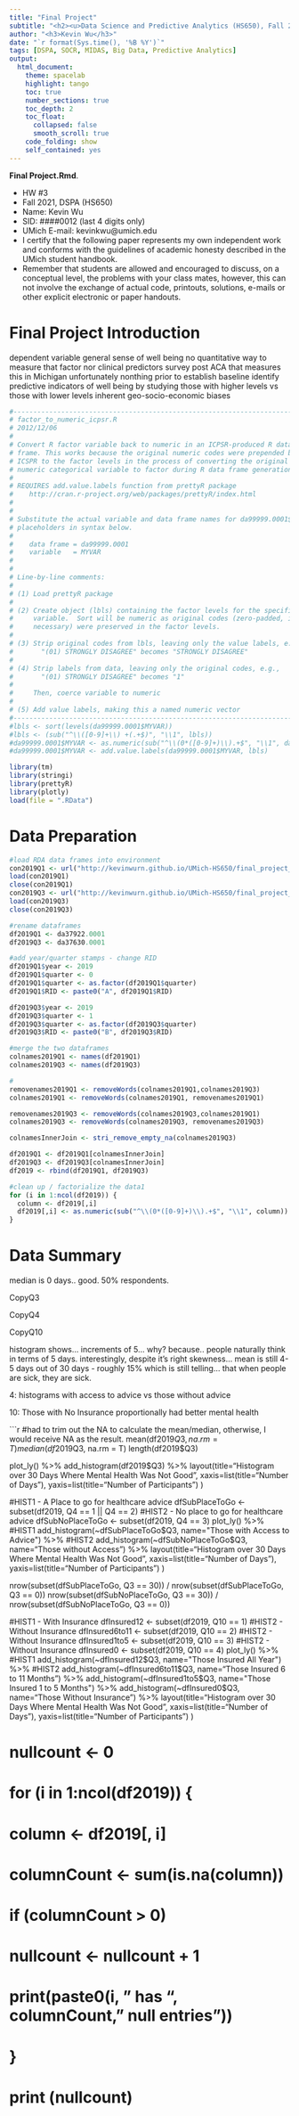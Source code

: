 ```yaml
---
title: "Final Project"
subtitle: "<h2><u>Data Science and Predictive Analytics (HS650), Fall 2021</u></h2>"
author: "<h3>Kevin Wu</h3>"
date: "`r format(Sys.time(), '%B %Y')`"
tags: [DSPA, SOCR, MIDAS, Big Data, Predictive Analytics] 
output:
  html_document:
    theme: spacelab
    highlight: tango
    toc: true
    number_sections: true
    toc_depth: 2
    toc_float:
      collapsed: false
      smooth_scroll: true
    code_folding: show
    self_contained: yes
---
```

**Final Project.Rmd**.

 * HW #3
 * Fall 2021, DSPA (HS650)
 * Name: Kevin Wu
 * SID: ####0012 (last 4 digits only)
 * UMich E-mail: kevinkwu@umich.edu
 * I certify that the following paper represents my own independent work and conforms with the guidelines of academic honesty described in the UMich student handbook.
 * Remember that students are allowed and encouraged to discuss, on a conceptual level, the problems with your class mates, however, this can not involve the exchange of actual code, printouts, solutions, e-mails or other explicit electronic or paper handouts.


# Final Project Introduction
dependent variable general sense of well being
no quantitative way to measure that factor nor clinical predictors
survey post ACA that measures this in Michigan
unfortunately nonthing prior to establish baseline
identify predictive indicators of well being by studying those with higher levels vs those with lower levels
inherent geo-socio-economic biases 

```r


#---------------------------------------------------------------------------
# factor_to_numeric_icpsr.R
# 2012/12/06
#
# Convert R factor variable back to numeric in an ICPSR-produced R data
# frame. This works because the original numeric codes were prepended by
# ICSPR to the factor levels in the process of converting the original
# numeric categorical variable to factor during R data frame generation.
#
# REQUIRES add.value.labels function from prettyR package
#    http://cran.r-project.org/web/packages/prettyR/index.html
#
#
# Substitute the actual variable and data frame names for da99999.0001$MYVAR
# placeholders in syntax below.
#
#    data frame = da99999.0001
#    variable   = MYVAR
#
#
# Line-by-line comments:
#
# (1) Load prettyR package
#
# (2) Create object (lbls) containing the factor levels for the specified
#     variable.  Sort will be numeric as original codes (zero-padded, if
#     necessary) were preserved in the factor levels.
#
# (3) Strip original codes from lbls, leaving only the value labels, e.g.,
#       "(01) STRONGLY DISAGREE" becomes "STRONGLY DISAGREE"
#
# (4) Strip labels from data, leaving only the original codes, e.g.,
#       "(01) STRONGLY DISAGREE" becomes "1"
#
#     Then, coerce variable to numeric
#
# (5) Add value labels, making this a named numeric vector
#---------------------------------------------------------------------------
#lbls <- sort(levels(da99999.0001$MYVAR))
#lbls <- (sub("^\\([0-9]+\\) +(.+$)", "\\1", lbls))
#da99999.0001$MYVAR <- as.numeric(sub("^\\(0*([0-9]+)\\).+$", "\\1", da99999.0001$MYVAR))
#da99999.0001$MYVAR <- add.value.labels(da99999.0001$MYVAR, lbls)

library(tm)
library(stringi)
library(prettyR)
library(plotly)
load(file = ".RData")

```

# Data Preparation
```r
#load RDA data frames into environment
con2019Q1 <- url("http://kevinwurn.github.io/UMich-HS650/final_project_files/2019Q1HealthReformMonitoringSurvey-da37922.0001.rda")
load(con2019Q1)
close(con2019Q1)
con2019Q3 <- url("http://kevinwurn.github.io/UMich-HS650/final_project_files/2019Q3HealthReformMonitoringSurvey-da37630.0001.rda")
load(con2019Q3)
close(con2019Q3)

#rename dataframes
df2019Q1 <- da37922.0001
df2019Q3 <- da37630.0001

#add year/quarter stamps - change RID 
df2019Q1$year <- 2019
df2019Q1$quarter <- 0
df2019Q1$quarter <- as.factor(df2019Q1$quarter)
df2019Q1$RID <- paste0("A", df2019Q1$RID)

df2019Q3$year <- 2019
df2019Q3$quarter <- 1
df2019Q3$quarter <- as.factor(df2019Q3$quarter)
df2019Q3$RID <- paste0("B", df2019Q3$RID)

#merge the two dataframes
colnames2019Q1 <- names(df2019Q1)
colnames2019Q3 <- names(df2019Q3)

#
removenames2019Q1 <- removeWords(colnames2019Q1,colnames2019Q3)
colnames2019Q1 <- removeWords(colnames2019Q1, removenames2019Q1)

removenames2019Q3 <- removeWords(colnames2019Q3,colnames2019Q1)
colnames2019Q3 <- removeWords(colnames2019Q3, removenames2019Q3)

colnamesInnerJoin <- stri_remove_empty_na(colnames2019Q3)

df2019Q1 <- df2019Q1[colnamesInnerJoin]
df2019Q3 <- df2019Q3[colnamesInnerJoin]
df2019 <- rbind(df2019Q1, df2019Q3)

#clean up / factorialize the data1
for (i in 1:ncol(df2019)) {
  column <- df2019[,i]
  df2019[,i] <- as.numeric(sub("^\\(0*([0-9]+)\\).+$", "\\1", column))
}
```

# Data Summary
median is 0 days.. good.  50% respondents.

CopyQ3

CopyQ4

CopyQ10

histogram shows... increments of 5... why?  because.. people naturally think in terms of 5 days.
interestingly, despite it's right skewness... mean is still   4-5 days out of 30 days - roughly 15% which is still telling... that when people are sick, they are sick.

4: histograms with access to advice vs those without advice

10: Those with No Insurance proportionally had better mental health 





```r
#had to trim out the NA to calculate the mean/median, otherwise, I would receive NA as the result.
mean(df2019$Q3, na.rm = T)
median(df2019$Q3, na.rm = T)
length(df2019$Q3)


plot_ly() %>%
  add_histogram(df2019$Q3) %>%
  layout(title="Histogram over 30 Days Where Mental Health Was Not Good",
    xaxis=list(title="Number of Days"),
    yaxis=list(title="Number of Participants")
  )

#HIST1 - A Place to go for healthcare advice
dfSubPlaceToGo <- subset(df2019, Q4 == 1 || Q4 == 2)
#HIST2 - No place to go for healthcare advice
dfSubNoPlaceToGo <- subset(df2019, Q4 == 3)
plot_ly() %>%
  #HIST1
  add_histogram(~dfSubPlaceToGo$Q3, name="Those with Access to Advice") %>%
  #HIST2
  add_histogram(~dfSubNoPlaceToGo$Q3, name="Those without Access") %>%
  layout(title="Histogram over 30 Days Where Mental Health Was Not Good",
    xaxis=list(title="Number of Days"),
    yaxis=list(title="Number of Participants")
  )

nrow(subset(dfSubPlaceToGo, Q3 == 30)) / nrow(subset(dfSubPlaceToGo, Q3 == 0))
nrow(subset(dfSubNoPlaceToGo, Q3 == 30)) / nrow(subset(dfSubNoPlaceToGo, Q3 == 0))



#HIST1 - With Insurance
dfInsured12 <- subset(df2019, Q10 == 1)
#HIST2 - Without Insurance
dfInsured6to11 <- subset(df2019, Q10 == 2)
#HIST2 - Without Insurance
dfInsured1to5 <- subset(df2019, Q10 == 3)
#HIST2 - Without Insurance
dfInsured0 <- subset(df2019, Q10 == 4)
plot_ly() %>%
  #HIST1
  add_histogram(~dfInsured12$Q3, name="Those Insured All Year") %>%
  #HIST2
  add_histogram(~dfInsured6to11$Q3, name="Those Insured 6 to 11 Months") %>%
  add_histogram(~dfInsured1to5$Q3, name="Those Insured 1 to 5 Months") %>%
  add_histogram(~dfInsured0$Q3, name="Those Without Insurance") %>%
  layout(title="Histogram over 30 Days Where Mental Health Was Not Good",
    xaxis=list(title="Number of Days"),
    yaxis=list(title="Number of Participants")
  )



# nullcount <- 0
# for (i in 1:ncol(df2019)) {
#   column <- df2019[, i]
#   columnCount <- sum(is.na(column))
#   if (columnCount > 0)
#     nullcount <- nullcount + 1
#   print(paste0(i, " has ", columnCount, " null entries"))
# }
# print (nullcount)

